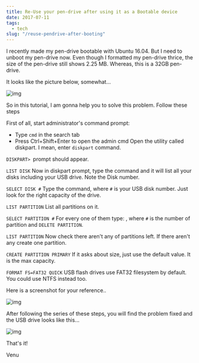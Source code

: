 ```yaml
---
title: Re-Use your pen-drive after using it as a Bootable device
date: 2017-07-11
tags:
  - tech
slug: "/reuse-pendrive-after-booting"
---
```


I recently made my pen-drive bootable with Ubuntu 16.04. But I need to unboot my pen-drive now. Even though I formatted my pen-drive thrice, the size of the pen-drive still shows 2.25 MB. Whereas, this is a 32GB pen-drive.

It looks like the picture below, somewhat...

![img](images/screenshot-21.png "Pendrive before formatting, after booting")

So in this tutorial, I am gonna help you to solve this problem. Follow these steps

First of all, start administrator's command prompt:

- Type `cmd` in the search tab
- Press Ctrl+Shift+Enter to open the admin cmd
  Open the utility called diskpart. I mean, enter `diskpart` command.

`DISKPART> `prompt should appear.

`LIST DISK`
Now in diskpart prompt, type the command and it will list all your disks including your USB drive. Note the Disk number.

`SELECT DISK #`
Type the command, where `#` is your USB disk number. Just look for the right capacity of the drive.

`LIST PARTITION`
List all partitions on it.

`SELECT PARTITION #`
For every one of them type: , where `#` is the number of partition and `DELETE PARTITION`.

`LIST PARTITION`
Now check there aren't any of partitions left. If there aren't any create one partition.

`CREATE PARTITION PRIMARY`
If it asks about size, just use the default value. It is the max capacity.

`FORMAT FS=FAT32 QUICK`
USB flash drives use FAT32 filesystem by default. You could use NTFS instead too.

Here is a screenshot for your reference..

![img](images/screenshot-23.png "Command Prompt Screenshot")

After following the series of these steps, you will find the problem fixed and the USB drive looks like this...

![img](images/screenshot-22.png "Pendrive after formatting")

That's it!

Venu
